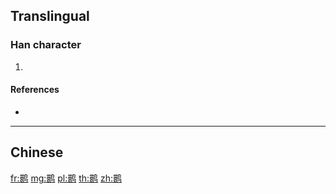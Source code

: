 {{character info/new}}
{{also|䴉}}
==Translingual==

===Han character===
{{Han char|rn=196|rad=鸟|as=13|sn=18|four=|canj=WVPYM}}

# {{defn|Han|sort=鸟13}}

====References====
* {{Han ref|kx=1505.141|hdz=74664.151|uh=9E6E|ud=40558}}

----

==Chinese==
{{zh-see|䴉}}

[[fr:鹮]]
[[mg:鹮]]
[[pl:鹮]]
[[th:鹮]]
[[zh:鹮]]